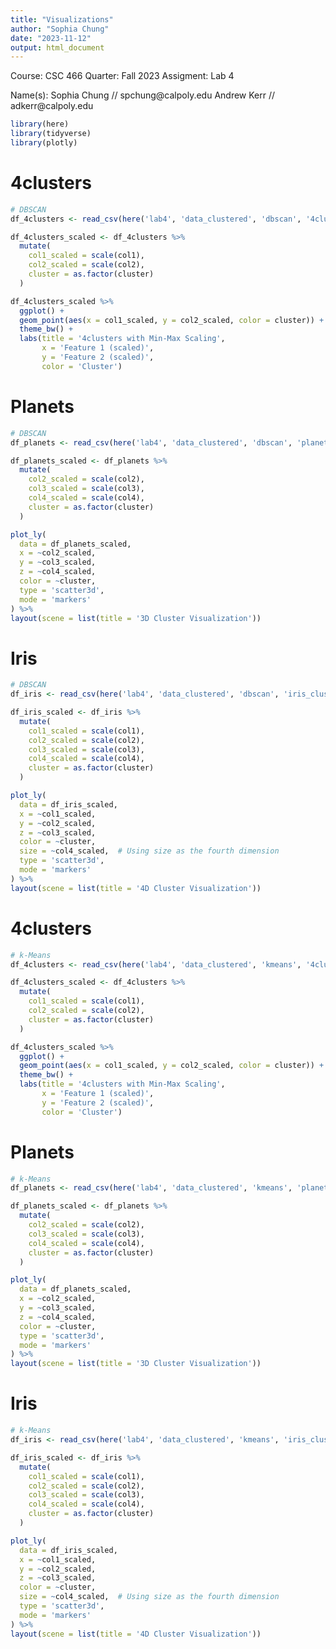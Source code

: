 ```yaml
---
title: "Visualizations"
author: "Sophia Chung"
date: "2023-11-12"
output: html_document
---
```


Course: CSC 466
Quarter: Fall 2023
Assigment: Lab 4

Name(s):
Sophia Chung // spchung@calpoly.edu
Andrew Kerr // adkerr@calpoly.edu

```r
library(here)
library(tidyverse)
library(plotly)
```

# 4clusters

```r
# DBSCAN
df_4clusters <- read_csv(here('lab4', 'data_clustered', 'dbscan', '4clusters_clustered.csv'), skip=1, col_names=c('col1', 'col2', 'cluster'), show_col_types=FALSE)

df_4clusters_scaled <- df_4clusters %>%
  mutate(
    col1_scaled = scale(col1),
    col2_scaled = scale(col2),
    cluster = as.factor(cluster)
  )

df_4clusters_scaled %>%
  ggplot() +
  geom_point(aes(x = col1_scaled, y = col2_scaled, color = cluster)) +
  theme_bw() +
  labs(title = '4clusters with Min-Max Scaling',
       x = 'Feature 1 (scaled)',
       y = 'Feature 2 (scaled)',
       color = 'Cluster')
```

# Planets

```r
# DBSCAN
df_planets <- read_csv(here('lab4', 'data_clustered', 'dbscan', 'planets_clustered.csv'), skip=1, col_names=c('col1', 'col2', 'col3', 'col4', 'cluster'), show_col_types=FALSE)

df_planets_scaled <- df_planets %>%
  mutate(
    col2_scaled = scale(col2),
    col3_scaled = scale(col3),
    col4_scaled = scale(col4),
    cluster = as.factor(cluster)
  )

plot_ly(
  data = df_planets_scaled,
  x = ~col2_scaled, 
  y = ~col3_scaled, 
  z = ~col4_scaled, 
  color = ~cluster, 
  type = 'scatter3d', 
  mode = 'markers'
) %>%
layout(scene = list(title = '3D Cluster Visualization'))
```

# Iris

```r
# DBSCAN
df_iris <- read_csv(here('lab4', 'data_clustered', 'dbscan', 'iris_clustered.csv'), skip=1, col_names=c('col1', 'col2', 'col3', 'col4', 'col5', 'cluster'), show_col_types=FALSE)

df_iris_scaled <- df_iris %>%
  mutate(
    col1_scaled = scale(col1),
    col2_scaled = scale(col2),
    col3_scaled = scale(col3),
    col4_scaled = scale(col4),
    cluster = as.factor(cluster)
  )

plot_ly(
  data = df_iris_scaled,
  x = ~col1_scaled, 
  y = ~col2_scaled, 
  z = ~col3_scaled, 
  color = ~cluster,
  size = ~col4_scaled,  # Using size as the fourth dimension
  type = 'scatter3d', 
  mode = 'markers'
) %>%
layout(scene = list(title = '4D Cluster Visualization'))
```

# 4clusters

```r
# k-Means
df_4clusters <- read_csv(here('lab4', 'data_clustered', 'kmeans', '4clusters_clustered.csv'), skip=1, col_names=c('col1', 'col2', 'cluster'), show_col_types=FALSE)

df_4clusters_scaled <- df_4clusters %>%
  mutate(
    col1_scaled = scale(col1),
    col2_scaled = scale(col2),
    cluster = as.factor(cluster)
  )

df_4clusters_scaled %>%
  ggplot() +
  geom_point(aes(x = col1_scaled, y = col2_scaled, color = cluster)) +
  theme_bw() +
  labs(title = '4clusters with Min-Max Scaling',
       x = 'Feature 1 (scaled)',
       y = 'Feature 2 (scaled)',
       color = 'Cluster')
```


# Planets

```r
# k-Means
df_planets <- read_csv(here('lab4', 'data_clustered', 'kmeans', 'planets_clustered.csv'), skip=1, col_names=c('col1', 'col2', 'col3', 'col4', 'cluster'), show_col_types=FALSE)

df_planets_scaled <- df_planets %>%
  mutate(
    col2_scaled = scale(col2),
    col3_scaled = scale(col3),
    col4_scaled = scale(col4),
    cluster = as.factor(cluster)
  )

plot_ly(
  data = df_planets_scaled,
  x = ~col2_scaled, 
  y = ~col3_scaled, 
  z = ~col4_scaled, 
  color = ~cluster, 
  type = 'scatter3d', 
  mode = 'markers'
) %>%
layout(scene = list(title = '3D Cluster Visualization'))
```


# Iris

```r
# k-Means
df_iris <- read_csv(here('lab4', 'data_clustered', 'kmeans', 'iris_clustered.csv'), skip=1, col_names=c('col1', 'col2', 'col3', 'col4', 'col5', 'cluster'), show_col_types=FALSE)

df_iris_scaled <- df_iris %>%
  mutate(
    col1_scaled = scale(col1),
    col2_scaled = scale(col2),
    col3_scaled = scale(col3),
    col4_scaled = scale(col4),
    cluster = as.factor(cluster)
  )

plot_ly(
  data = df_iris_scaled,
  x = ~col1_scaled, 
  y = ~col2_scaled, 
  z = ~col3_scaled, 
  color = ~cluster,
  size = ~col4_scaled,  # Using size as the fourth dimension
  type = 'scatter3d', 
  mode = 'markers'
) %>%
layout(scene = list(title = '4D Cluster Visualization'))
```
